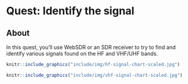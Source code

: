 # Quest: Identify the signal {-}

## About

In this quest, you'll use WebSDR or an SDR receiver to try to find and identify various signals found on the HF and VHF/UHF bands.

```r
knitr::include_graphics("include/img/hf-signal-chart-scaled.jpg")
```

```r
knitr::include_graphics("include/img/vhf-signal-chart-scaled.jpg")
```
